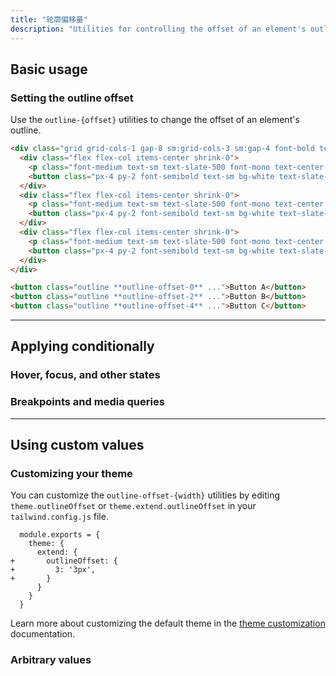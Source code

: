 ```yaml
---
title: "轮廓偏移量"
description: "Utilities for controlling the offset of an element's outline."
---
```




## Basic usage

### Setting the outline offset

Use the `outline-{offset}` utilities to change the offset of an element's outline.

```html {{ example: true }}
<div class="grid grid-cols-1 gap-8 sm:grid-cols-3 sm:gap-4 font-bold text-white text-sm text-center">
  <div class="flex flex-col items-center shrink-0">
    <p class="font-medium text-sm text-slate-500 font-mono text-center mb-3 dark:text-slate-400">outline-offset-0</p>
    <button class="px-4 py-2 font-semibold text-sm bg-white text-slate-700 border border-slate-300 rounded-md shadow-sm outline outline-2 outline-offset-0 outline-sky-500 dark:bg-slate-700 dark:text-slate-200 dark:border-transparent">Button A</button>
  </div>
  <div class="flex flex-col items-center shrink-0">
    <p class="font-medium text-sm text-slate-500 font-mono text-center mb-3 dark:text-slate-400">outline-offset-2</p>
    <button class="px-4 py-2 font-semibold text-sm bg-white text-slate-700 border border-slate-300 rounded-md shadow-sm outline outline-2 outline-offset-2 outline-sky-500 dark:bg-slate-700 dark:text-slate-200 dark:border-transparent">Button B</button>
  </div>
  <div class="flex flex-col items-center shrink-0">
    <p class="font-medium text-sm text-slate-500 font-mono text-center mb-3 dark:text-slate-400">outline-offset-4</p>
    <button class="px-4 py-2 font-semibold text-sm bg-white text-slate-700 border border-slate-300 rounded-md shadow-sm outline outline-2 outline-offset-4 outline-sky-500 dark:bg-slate-700 dark:text-slate-200 dark:border-transparent">Button C</button>
  </div>
</div>
```

```html
<button class="outline **outline-offset-0** ...">Button A</button>
<button class="outline **outline-offset-2** ...">Button B</button>
<button class="outline **outline-offset-4** ...">Button C</button>
```

---

## <Heading ignore>Applying conditionally</Heading>

### <Heading ignore>Hover, focus, and other states</Heading>

<HoverFocusAndOtherStates defaultClass="outline" featuredClass="outline-offset-2" element="button" />

### <Heading ignore>Breakpoints and media queries</Heading>

<BreakpointsAndMediaQueries defaultClass="outline" featuredClass="outline-offset-2" element="button" />

---

## Using custom values

### Customizing your theme

You can customize the `outline-offset-{width}` utilities by editing `theme.outlineOffset` or `theme.extend.outlineOffset` in your `tailwind.config.js` file.

```diff-js {{ filename: 'tailwind.config.js' }}
  module.exports = {
    theme: {
      extend: {
+       outlineOffset: {
+         3: '3px',
+       }
      }
    }
  }
```

Learn more about customizing the default theme in the [theme customization](/docs/theme#customizing-the-default-theme) documentation.

### Arbitrary values

<ArbitraryValues property="outline-offset" featuredClass="outline-offset-[3px]" element="button" />
